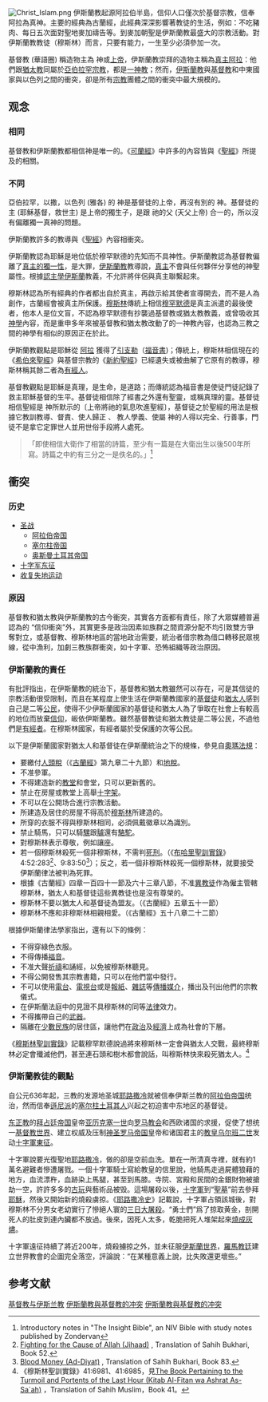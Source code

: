 {{noteTA
|1=zh-cn:安拉; zh-hk:安拉; zh-mo:安拉;zh-sg:阿拉; zh-tw:阿拉
|2=zh-cn:阿拉伯; zh-hk:阿拉伯; zh-mo:阿拉伯; zh-sg:阿拉伯; zh-tw:阿拉伯
|3=zh-cn:古兰经; zh-hant:古蘭經; zh-tw:可蘭經
}}
[[File:Christ_Islam.png|thumb]]
{{基督教}}{{伊斯兰教}}
{{Refimprove|time=2012-02-28}}
{{Expert|time=2015-12-14T03:30:57+00:00}}
伊斯蘭教起源阿拉伯半島，信仰人口僅次於基督宗教，信奉阿拉為真神。主要的經典為古蘭經，此經典深深影響著教徒的生活，例如：不吃豬肉、每日五次面對聖地麥加禱告等。到麥加朝聖是伊斯蘭教最盛大的宗教活動。對伊斯蘭教教徒（穆斯林）而言，只要有能力，一生至少必須參加一次。

基督教 (華語圈) 稱造物主為 神或[[上帝|上帝]]，伊斯蘭教崇拜的造物主稱為[[真主|真主]][[阿拉|阿拉]]：他們跟[[猶太教|猶太教]]同屬於[[亞伯拉罕宗教|亞伯拉罕宗教]]，都是[[一神教|一神教]]；然而，[[伊斯蘭教|伊斯蘭教]]與[[基督教|基督教]]和中東國家與以色列之間的衝突，卻是所有[[宗教|宗教]]團體之間的衝突中最大規模的。

==观念==
===相同===
基督教和伊斯蘭教都相信神是唯一的。《[[可蘭經|可蘭經]]》中許多的內容皆與《[[聖經|聖經]]》所提及的相關。
===不同===
亞伯拉罕，以撒，以色列 (雅各) 的 神是基督徒的上帝，再沒有別的 神。基督徒的主 (耶穌基督，救世主) 是上帝的獨生子，是跟 祂的父 (天父上帝) 合一的，所以沒有偏離獨一真神的問題。

伊斯蘭教許多的教導與《[[聖經|聖經]]》內容相衝突。

伊斯蘭教認為耶穌是地位低於穆罕默德的先知而不具神性。伊斯蘭教認為基督教偏離了[[認主學|真主的獨一性]]，是大罪，[[伊斯兰教|伊斯蘭教]]教導說，[[安拉|真主]]不會與任何夥伴分享他的神聖屬性。根據[[認主學|認主學]][[伊斯兰|伊斯蘭]]教義，不允許將伴侶與真主聯繫起來。

穆斯林認為所有經典的作者都出自於真主，再啟示給其使者宣導開去，而不是人為創作，古蘭經會被真主所保護。[[穆斯林|穆斯林]]傳統上相信[[穆罕默德|穆罕默德]]是真主派遣的最後使者，他本人是位文盲，不認為穆罕默德有抄襲過基督教或猶太教教義，或曾吸收其[[神學|神學]]內容，而是重申多年來被基督教和猶太教改動了的一神教內容，也認為三教之間的神學有相似的原因正在於此。

伊斯蘭教觀點是耶穌從 [[安拉|阿拉]] 獲得了[[引支勒|引支勒]]（[[福音書|福音書]])；傳統上，穆斯林相信現在的《[[希伯來聖經|希伯來聖經]]》與基督宗教的《[[新約聖經|新約聖經]]》已經遺失或被曲解了它原有的教導，穆斯林稱其餘二者為[[有經人|有經人]]。

基督教觀點是耶穌是真理，是生命，是道路；而傳統認為福音書是使徒門徒記錄了救主耶穌基督的生平。基督徒相信除了經書之外還有聖靈，或稱真理的靈。基督徒相信聖經是 神所默示的〔上帝將祂的氣息吹進聖經〕，基督徒之於聖經的用法是根據它教訓教導、督責、使人歸正 、 教人學義、使屬 神的人得以完全、行善事，門徒不是拿它定罪世人並用世俗手段將人處死。<blockquote>「即使相信大衛作了相當的詩篇，至少有一篇是在大衛出生以後500年所寫。詩篇之中約有三分之一是佚名的。」<ref>Introductory notes in "The Insight Bible", an NIV Bible with study notes published by Zondervan</ref></blockquote>

==衝突==
===历史===
* [[圣战|圣战]]
** [[阿拉伯帝国|阿拉伯帝国]]
** [[塞尔柱帝国|塞尔柱帝国]]
** [[奥斯曼土耳其帝国|奥斯曼土耳其帝国]]
* [[十字军东征|十字军东征]]
* [[收复失地运动|收复失地运动]]

===原因===

基督教和猶太教與伊斯蘭教的古今衝突，其實各方面都有責任，除了大眾媒體普遍認為的 “信仰衝突”外，其實更多是政治因素如族群之間資源分配不均引致雙方爭奪對立，或基督教、穆斯林地區的當地政治需要，統治者借宗教為借口轉移民眾視線，從中漁利，加劇三教族群衝突，如十字軍、恐怖組織等政治原因。

===伊斯蘭教的責任===
有批評指出，在伊斯蘭教的統治下，基督教和猶太教雖然可以存在，可是其信徒的宗教活動很受限制，而且在某程度上使生活在伊斯蘭教國家的[[基督徒|基督徒]]和[[猶太人|猶太人]]感到自己是二等[[公民|公民]]，使得不少伊斯蘭國家的基督徒和猶太人為了爭取在社會上有較高的地位而放棄[[信仰|信仰]]，皈依伊斯蘭教。雖然基督教徒和猶太教徒是二等公民，不過他們是[[有經者|有經者]]。在穆斯林國家，有經者屬於受保護的次等公民。

以下是伊斯蘭國家對猶太人和基督徒在伊斯蘭統治之下的規條，參見自[[奧瑪法規|奧瑪法規]]：
*要繳付[[人頭稅|人頭稅]]（《[[古蘭經|古蘭經]]》第九章二十九節）和[[地稅|地稅]]。
*不准參軍。
*不得建造新的[[教堂|教堂]]和會堂，只可以更新舊的。
*禁止在房屋或教堂上高舉[[十字架|十字架]]。
*不可以在公開场合進行宗教活動。
*所建造及居住的房屋不得高於[[穆斯林|穆斯林]]所建造的。
*所穿的衣服不得與穆斯林相同，必須佩戴徽章以為識別。
*禁止騎馬，只可以騎[[騾|騾]]跟[[驢|驢]]還有[[駱駝|駱駝]]。
*對穆斯林表示尊敬，例如讓座。
*若一個穆斯林殺死一個非穆斯林，不需判[[死刑|死刑]]。（《[[布哈里聖訓實錄|布哈里聖訓實錄]]》4:52:283<ref>[http://www.usc.edu/org/cmje/religious-texts/hadith/bukhari/052-sbt.php Fighting for the Cause of Allah (Jihaad)] {{Wayback|url=http://www.usc.edu/org/cmje/religious-texts/hadith/bukhari/052-sbt.php |date=20151016112616 }}, Translation of Sahih Bukhari, Book 52.</ref>、9:83:50<ref>[http://www.usc.edu/org/cmje/religious-texts/hadith/bukhari/083-sbt.php Blood Money (Ad-Diyat)] {{Wayback|url=http://www.usc.edu/org/cmje/religious-texts/hadith/bukhari/083-sbt.php |date=20140806074901 }}, Translation of Sahih Bukhari, Book 83.</ref>）；反之，若一個非穆斯林殺死一個穆斯林，就要接受伊斯蘭律法被判為死罪。
*根據《古蘭經》四章一百四十一節及六十三章八節，不准[[異教徒|異教徒]]作為僱主管轄穆斯林，猶太人和基督徒這些異教徒也是沒有尊榮的。
*穆斯林不要以猶太人和基督徒為盟友。（《古蘭經》五章五十一節）
*穆斯林不應和非穆斯林相親相愛。（《古蘭經》五十八章二十二節）

根據伊斯蘭律法學家{{來源請求}}指出，還有以下的條例：
*不得穿綠色衣服。
*不得傳播[[福音|福音]]。
*不准大聲[[祈禱|祈禱]]和誦經，以免被穆斯林聽見。
*不得公開發售其宗教書籍，只可以在他們當中發行。
*不可以使用[[電台|電台]]、[[電視台|電視台]]或是[[報紙|報紙]]、[[雜誌|雜誌]]等[[傳播媒介|傳播媒介]]，播出及刊出他們的宗教儀式。
*在伊斯蘭法庭中的見證不具穆斯林的同等[[法律|法律]]效力。
*不得攜帶自己的[[武器|武器]]。
*隔離在[[少數民族|少數民族]]的居住區，讓他們在[[政治|政治]]及[[經濟|經濟]]上成為社會的下層。

《[[穆斯林聖訓實錄|穆斯林聖訓實錄]]》記載穆罕默德說過將來穆斯林一定會與猶太人交戰，最終穆斯林必定會殲滅他們，甚至連石頭和樹木都會說話，叫穆斯林快來殺死猶太人。<ref>《穆斯林聖訓實錄》41:6981、41:6985，見[http://www.usc.edu/org/cmje/religious-texts/hadith/muslim/041-smt.php The Book Pertaining to the Turmoil and Portents of the Last Hour (Kitab Al-Fitan wa Ashrat As-Sa`ah)] {{Wayback|url=http://www.usc.edu/org/cmje/religious-texts/hadith/muslim/041-smt.php |date=20130801082049 }}，Translation of Sahih Muslim，Book 41。</ref>

===伊斯蘭教徒的觀點===
{{see also|以色列建國}}
自公元636年起，三教的发源地圣城[[耶路撒冷|耶路撒冷]]就被信奉伊斯兰教的[[阿拉伯帝国|阿拉伯帝国]]统治，然而信奉[[遜尼派|遜尼派]]的[[塞尔柱土耳其人|塞尔柱土耳其人]]兴起之初迫害中东地区的基督徒。

[[东正教|东正教]]的[[拜占廷帝国|拜占廷帝国]]皇帝[[亚历克塞一世|亚历克塞一世]]向[[罗马教会|罗马教会]]和西欧诸国的求援，促使了想统一[[基督教世界|基督教世界]]、建立权威及压制[[神圣罗马帝国|神圣罗马帝国]]皇帝和诸国君主的[[教皇|教皇]][[乌尔班二世|乌尔班二世]]发动[[十字軍東征|十字軍東征]]。

十字軍說要光復聖地[[耶路撒冷|耶路撒冷]]，做的卻是空前血洗。單在一所清真寺裡，就有約1萬名避難者慘遭屠戮。一個十字軍騎士寫給教皇的信里說，他騎馬走過屍體狼藉的地方，血流漂杵，血跡染上馬腿，甚至到馬膝。寺院、宮殿和民間的金銀財物被搶劫一空，許許多多的[[古玩|古玩]]與藝術品被毁。這場屠殺以後，[[十字軍|十字軍]]到“[[聖墓|聖墓]]”前去參拜[[耶穌|耶穌]]，然後又開始新的燒殺虜掠。《[[耶路撒冷史|耶路撒冷史]]》記載說，十字軍占領該城後，對穆斯林不分男女老幼實行了慘絕人寰的[[耶路撒冷大屠杀|三日大屠殺]]。“勇士們”爲了掠取黄金，剖開死人的肚皮到連內臟都不放過。後來，因死人太多，乾脆把死人堆架起來[[火化|燒成灰燼]]。

十字軍遠征持續了將近200年，燒殺擄掠之外，並未征服[[伊斯蘭世界|伊斯蘭世界]]，[[羅馬教廷|羅馬教廷]]建立世界教會的企圖完全落空，{{Who|後世史家|time=2014-08-05}}評論說︰“在某種意義上說，比失敗還更壞些。”

== 参考文献 ==
{{Reflist}}

{{伊斯蘭教主題}}

[[Category:基督教与伊斯兰教|]]
[[Category:基督教与其他宗教|伊斯蘭教與基督教的冲突]]
[[Category:伊斯兰教与其他宗教|伊斯蘭教與基督教的冲突]]